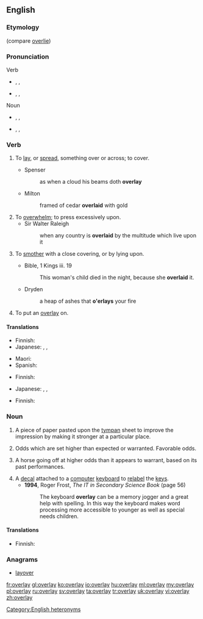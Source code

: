 ==English==
{{wikipedia|dab=overlay}}
===Etymology===
{{prefix|over|lay}} (compare [[overlie]])

===Pronunciation===
; Verb
* {{a|RP}} {{enPR|ō'və-lāʹ}}, {{IPA|/ˌəʊ.vəˈleɪ/}}, {{X-SAMPA|/%@U.v@"leI/}}
* {{a|GenAm}} {{enPR|ō'vər-lāʹ}}, {{IPA|/ˌoʊvɚˈleɪ/}}, {{X-SAMPA|/%oUv@`"leI/}}
; Noun
* {{a|RP}} {{enPR|ōʹvə-lā'}}, {{IPA|/ˈəʊ.vəˌleɪ/}}, {{X-SAMPA|/"@U.v@%leI/}}
* {{a|GenAm}} {{enPR|ōʹvər-lā'}}, {{IPA|/ˈoʊvɚˌleɪ/}}, {{X-SAMPA|/"oUv@`%leI/}}
*: {{rhymes|eɪ}}

===Verb===
{{en-verb|overlays|overlaying|'''[[overlaid]]''' or '''[[overlayed]]'''}}

# {{context|transitive|lang=en}} To [[lay]], or [[spread]], something over or across; to cover.
#* Spenser
#*: as when a cloud his beams doth '''overlay'''
#* Milton
#*: framed of cedar '''overlaid''' with gold
# To [[overwhelm]]; to press excessively upon.
#* Sir Walter Raleigh
#*: when any country is '''overlaid''' by the multitude which live upon it
# {{context|transitive|lang=en}} To [[smother]] with a close covering, or by lying upon.
#* Bible, 1 Kings iii. 19
#*: This woman's child died in the night, because she '''overlaid''' it.
#* Dryden
#*: a heap of ashes that '''o'erlays''' your fire
# {{context|transitive|printing|lang=en}} To put an [[overlay#Noun|overlay]] on.

====Translations====
{{trans-top|to lay, or [[spread]], something over or across; to [[cover]]}}
* Finnish: {{t|fi|päällystää}}
* Japanese: {{t|ja|乗せる|tr=[[のせる]], noseru}}, {{t|ja|被せる|tr=[[かぶせる]], kabuseru}}, {{t+|ja|覆う|tr=[[おおう]], ōu}}
{{trans-mid}}
* Maori: {{t|mi|paparua}}
* Spanish: {{t+|es|revestimiento|m}}
{{trans-bottom}}

{{trans-see|overwhelm}}

{{trans-top|to smother with a close covering, or by lying upon}}
* Finnish: {{t|fi|tukahduttaa}}
{{trans-mid}}
* Japanese: {{t|ja|乗せる|tr=[[のせる]], noseru}}, {{t|ja|被せる|tr=[[かぶせる]], kabuseru}}, {{t+|ja|覆う|tr=[[おおう]], ōu}}
{{trans-bottom}}

{{trans-top|to put an overlay on}}
* Finnish: {{t+|fi|peittää}}
{{trans-mid}}
{{trans-bottom}}

===Noun===
{{en-noun}}

# {{context|printing|lang=en}} A piece of paper pasted upon the [[tympan]] sheet to improve the impression by making it stronger at a particular place.
# {{context|betting|lang=en}} Odds which are set higher than expected or warranted.  Favorable odds.
# {{context|horse racing|lang=en}} A horse going off at higher odds than it appears to warrant, based on its past performances.
# A [[decal]] attached to a [[computer]] [[keyboard]] to [[relabel]] the [[key]]s.
#* '''1994''', Roger Frost, ''The IT in Secondary Science Book'' (page 56)
#*: The keyboard '''overlay''' can be a memory jogger and a great help with spelling. In this way the keyboard makes word processing more accessible to younger as well as special needs children.

====Translations====
{{trans-top|printing: piece of paper}}
* Finnish: {{t|fi|peitepaperi}}
{{trans-mid}}
{{trans-bottom}}

{{trans-top|betting: odds which are higher than expected}}
{{trans-mid}}
{{trans-bottom}}

{{trans-top|horse racing}}
{{trans-mid}}
{{trans-bottom}}

===Anagrams===
* [[layover#English|layover]]

[[Category:English heteronyms]]

[[fr:overlay]]
[[gl:overlay]]
[[ko:overlay]]
[[io:overlay]]
[[hu:overlay]]
[[ml:overlay]]
[[my:overlay]]
[[pl:overlay]]
[[ru:overlay]]
[[sv:overlay]]
[[ta:overlay]]
[[tr:overlay]]
[[uk:overlay]]
[[vi:overlay]]
[[zh:overlay]]